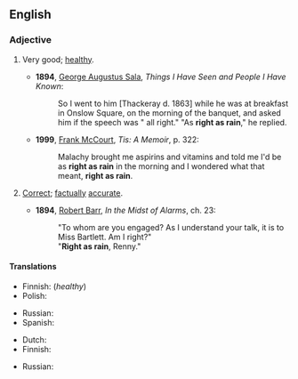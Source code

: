 ==English==
{{was wotd|2009|July|13}}

===Adjective===
{{en-adj|righter than rain|sup=-}}

# {{lb|en|simile|colloquial}} Very good; [[healthy]].
#* '''1894''', [[w:George Augustus Sala|George Augustus Sala]], ''Things I Have Seen and People I Have Known'':
#*: So I went to him [Thackeray d. 1863] while he was at breakfast in Onslow Square, on the morning of the banquet, and asked him if the speech was " all right." "As '''right as rain'''," he replied.
#* '''1999''', [[w:Frank McCourt|Frank McCourt]], ''Tis: A Memoir'', p. 322:
#*: Malachy brought me aspirins and vitamins and told me I'd be as '''right as rain''' in the morning and I wondered what that meant, '''right as rain'''.
# {{lb|en|simile|colloquial}} [[correct|Correct]]; [[factually]] [[accurate]].
#* '''1894''', [[w:Robert Barr (writer)|Robert Barr]], ''In the Midst of Alarms'', ch. 23:
#*: "To whom are you engaged? As I understand your talk, it is to Miss Bartlett. Am I right?"
#*: "'''Right as rain''', Renny."

====Translations====
{{trans-top|very good; healthy}}
* Finnish: {{t+|fi|terve|alt=terve kuin pukki}} (''healthy'')
* Polish: {{t+|pl|zdrów jak ryba}}
{{trans-mid}}
* Russian: {{t+|ru|здоро́вый}}
* Spanish: {{t|es|como nuevo}}
{{trans-bottom}}

{{trans-top|correct; factually accurate}}
* Dutch: {{t|nl|klopt als een bus}}
* Finnish: {{t+|fi|tosi|alt=tosi kuin vesi}}
{{trans-mid}}
* Russian: {{t+|ru|ве́рный}}
{{trans-bottom}}